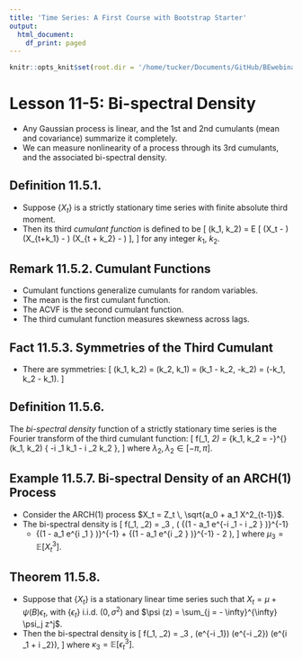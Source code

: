 ```yaml
---
title: 'Time Series: A First Course with Bootstrap Starter'
output:
  html_document:
    df_print: paged
---
```


```r
knitr::opts_knit$set(root.dir = '/home/tucker/Documents/GitHub/BEwebinar/Data')
```

# Lesson 11-5: Bi-spectral Density

- Any Gaussian process is linear, and the 1st and 2nd cumulants (mean and covariance) summarize it completely.
- We can measure nonlinearity of a process through its 3rd cumulants, and the associated
bi-spectral density.

## Definition 11.5.1.

- Suppose $\{ X_t \}$ is a strictly stationary time series with finite absolute third moment.
- Then its third *cumulant function* is defined to be
\[
\gamma (k_1, k_2) = \mathbb E [ (X_t - \mu) (X_{t+k_1} - \mu) (X_{t + k_2} - \mu) ],
\]
for any integer $k_1$, $k_2$.

## Remark 11.5.2. Cumulant Functions

- Cumulant functions generalize cumulants for random variables.
- The mean is the first cumulant function.
- The ACVF is the second cumulant function.
- The third cumulant function measures skewness across lags.

## Fact 11.5.3. Symmetries of the Third Cumulant

- There are symmetries:
\[
\gamma (k_1, k_2) = \gamma (k_2, k_1) = \gamma (k_1 - k_2, -k_2) = \gamma (-k_1, k_2 - k_1).
\]

## Definition 11.5.6.

The *bi-spectral density* function of a strictly stationary time series is the Fourier transform
of the third cumulant function:
\[
 f(\lambda_1, \lambda_2) = \sum_{k_1, k_2 = -\infty}^{\infty} \gamma (k_1, k_2) 
  \exp \{ -i \lambda_1 k_1 - i \lambda_2 k_2 \},
\]
where $\lambda_2, \lambda_2 \in [-\pi, \pi]$.

## Example 11.5.7. Bi-spectral Density of an ARCH(1) Process

- Consider the ARCH(1) process $X_t = Z_t \, \sqrt{a_0 + a_1 X^2_{t-1}}$.
- The bi-spectral density is
\[
 f(\lambda_1, \lambda_2) = \mu_3 \, \left( {(1 - a_1 e^{-i \lambda_1 - i \lambda_2 } )}^{-1}
  + {(1 - a_1 e^{i \lambda_1  } )}^{-1} + {(1 - a_1 e^{i \lambda_2  } )}^{-1} - 2  \right),
\]
where $\mu_3 = \mathbb E [ X_t^3 ]$.

## Theorem 11.5.8.

- Suppose that $\{ X_t \}$ is a stationary linear time series such that $X_t = \mu + \psi (B) \epsilon_t$,
with $\{  \epsilon_t \}$ i.i.d. $(0, \sigma^2)$ and $\psi (z) = \sum_{j = - \infty}^{\infty} \psi_j z^j$.
- Then the bi-spectral density is
\[
 f(\lambda_1, \lambda_2) = \kappa_3 \, \psi (e^{-i \lambda_1}) \psi (e^{-i \lambda_2})
  \psi (e^{i \lambda_1 + i \lambda_2}),
\]
 where $\kappa_3 = \mathbb E [ \epsilon_t^3]$.

